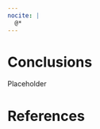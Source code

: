 ```yaml
---
nocite: |
  @*
---
```


# Conclusions {#sec-conclusions}

Placeholder

# References

::: {#refs}
:::
